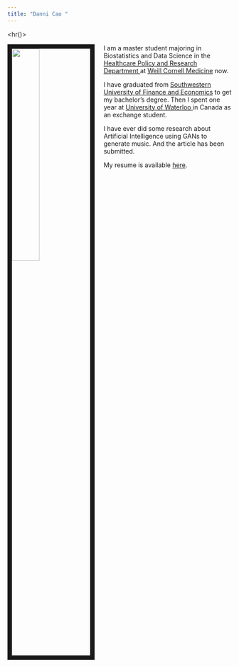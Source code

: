 ```yaml
---
title: "Danni Cao "
---
```



<hr()>

<img src="images/for_github.jpg" style="width:35%; border:10px solid; margin-right: 20px" align="left">

I am a master student majoring in  Biostatistics and Data Science in the <a href="https://hpr.weill.cornell.edu" target="_blank">Healthcare Policy and Research Department </a> at <a href="https://weill.cornell.edu" target="_blank"> Weill Cornell Medicine</a> now. 

I have graduated from <a href="https://www.swufe.edu.cn" target="_blank">Southwestern University of Finance and Economics</a> to get my bachelor's degree. Then I spent one year at <a href="https://uwaterloo.ca" target="_blank"> University of Waterloo </a> in Canada as an exchange student. 

I have ever did some research about Artificial Intelligence using GANs to generate music. And the article has been submitted. 

My resume is available  <a href="https://dannicao1997.github.io/Resume_DanniCao.pdf" target="_blank">here</a>.

